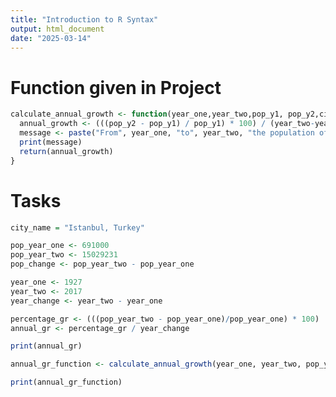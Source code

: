 ```yaml
---
title: "Introduction to R Syntax"
output: html_document
date: "2025-03-14"
---
```


# Function given in Project

```r
calculate_annual_growth <- function(year_one,year_two,pop_y1, pop_y2,city) {
  annual_growth <- (((pop_y2 - pop_y1) / pop_y1) * 100) / (year_two-year_one)
  message <- paste("From", year_one, "to", year_two, "the population of", city, "grew by approximately", annual_growth, "% each year.")
  print(message)
  return(annual_growth)
}
```

# Tasks

```r
city_name = "Istanbul, Turkey"

pop_year_one <- 691000
pop_year_two <- 15029231
pop_change <- pop_year_two - pop_year_one

year_one <- 1927
year_two <- 2017
year_change <- year_two - year_one

percentage_gr <- (((pop_year_two - pop_year_one)/pop_year_one) * 100)
annual_gr <- percentage_gr / year_change

print(annual_gr)

annual_gr_function <- calculate_annual_growth(year_one, year_two, pop_year_one, pop_year_two, city_name)

print(annual_gr_function)
```
